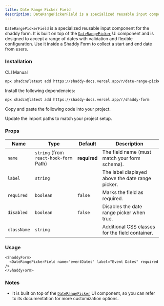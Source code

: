 ```yaml
---
title: Date Range Picker Field
description: DateRangePickerField is a specialized reusable input component for shaddy form.
---
```


`DateRangePickerField` is a specialized reusable input component for the shaddy form. It is built on top of the [`DateRangePicker`](/ui/date-range-picker) UI component and is designed to accept a range of dates with validation and flexible configuration. Use it inside a Shaddy Form to collect a start and end date from users.

<ComponentPreview name="date-range-picker-field-example" />

### Installation

<CodeTabs>

<TabsList>
  <TabsTrigger value="cli">CLI</TabsTrigger>
  <TabsTrigger value="manual">Manual</TabsTrigger>
</TabsList>

<TabsContent value="cli">

```bash
npx shadcn@latest add https://shaddy-docs.vercel.app/r/date-range-picker-field
```

</TabsContent>

<TabsContent value="manual">

<Steps>

<Step>Install the following dependencies:</Step>

```bash
npx shadcn@latest add https://shaddy-docs.vercel.app/r/shaddy-form
```

<Step>Copy and paste the following code into your project.</Step>

<ComponentSource name="date-range-picker-field" />

<Step>Update the import paths to match your project setup.</Step>

</Steps>

</TabsContent>

</CodeTabs>

### Props

| Name        | Type                                   | Default      | Description                                      |
| ----------- | -------------------------------------- | ------------ | ------------------------------------------------ |
| `name`      | `string` (from `react-hook-form` Path) | **required** | The field name (must match your form schema).    |
| `label`     | `string`                               |              | The label displayed above the date range picker. |
| `required`  | `boolean`                              | `false`      | Marks the field as required.                     |
| `disabled`  | `boolean`                              | `false`      | Disables the date range picker when true.        |
| `className` | `string`                               |              | Additional CSS classes for the field container.  |

### Usage

```tsx
<ShaddyForm>
  <DateRangePickerField name="eventDates" label="Event Dates" required />
</ShaddyForm>
```

### Notes

- It is built on top of the [`DateRangePicker`](/ui/date-range-picker) UI component, so you can refer to its documentation for more customization options.
